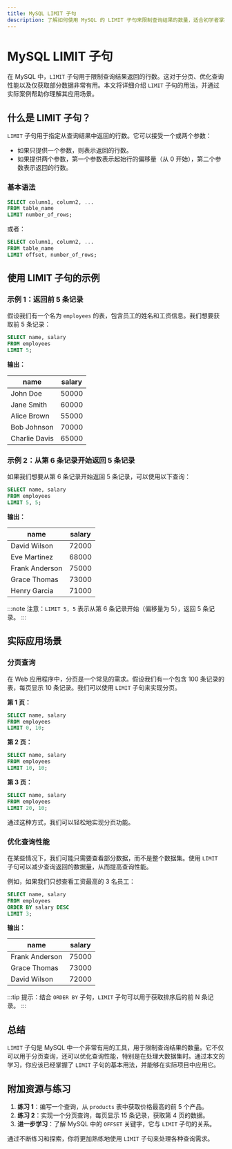 ```yaml
---
title: MySQL LIMIT 子句
description: 了解如何使用 MySQL 的 LIMIT 子句来限制查询结果的数量，适合初学者掌握分页和结果集控制。
---
```


# MySQL LIMIT 子句

在 MySQL 中，`LIMIT` 子句用于限制查询结果返回的行数。这对于分页、优化查询性能以及仅获取部分数据非常有用。本文将详细介绍 `LIMIT` 子句的用法，并通过实际案例帮助你理解其应用场景。

## 什么是 LIMIT 子句？

`LIMIT` 子句用于指定从查询结果中返回的行数。它可以接受一个或两个参数：

- 如果只提供一个参数，则表示返回的行数。
- 如果提供两个参数，第一个参数表示起始行的偏移量（从 0 开始），第二个参数表示返回的行数。

### 基本语法

```sql
SELECT column1, column2, ...
FROM table_name
LIMIT number_of_rows;
```

或者：

```sql
SELECT column1, column2, ...
FROM table_name
LIMIT offset, number_of_rows;
```

## 使用 LIMIT 子句的示例

### 示例 1：返回前 5 条记录

假设我们有一个名为 `employees` 的表，包含员工的姓名和工资信息。我们想要获取前 5 条记录：

```sql
SELECT name, salary
FROM employees
LIMIT 5;
```

**输出：**

| name       | salary |
|------------|--------|
| John Doe   | 50000  |
| Jane Smith | 60000  |
| Alice Brown| 55000  |
| Bob Johnson| 70000  |
| Charlie Davis| 65000 |

### 示例 2：从第 6 条记录开始返回 5 条记录

如果我们想要从第 6 条记录开始返回 5 条记录，可以使用以下查询：

```sql
SELECT name, salary
FROM employees
LIMIT 5, 5;
```

**输出：**

| name       | salary |
|------------|--------|
| David Wilson| 72000  |
| Eve Martinez| 68000  |
| Frank Anderson| 75000 |
| Grace Thomas| 73000  |
| Henry Garcia| 71000  |

:::note
注意：`LIMIT 5, 5` 表示从第 6 条记录开始（偏移量为 5），返回 5 条记录。
:::

## 实际应用场景

### 分页查询

在 Web 应用程序中，分页是一个常见的需求。假设我们有一个包含 100 条记录的表，每页显示 10 条记录。我们可以使用 `LIMIT` 子句来实现分页。

**第 1 页：**

```sql
SELECT name, salary
FROM employees
LIMIT 0, 10;
```

**第 2 页：**

```sql
SELECT name, salary
FROM employees
LIMIT 10, 10;
```

**第 3 页：**

```sql
SELECT name, salary
FROM employees
LIMIT 20, 10;
```

通过这种方式，我们可以轻松地实现分页功能。

### 优化查询性能

在某些情况下，我们可能只需要查看部分数据，而不是整个数据集。使用 `LIMIT` 子句可以减少查询返回的数据量，从而提高查询性能。

例如，如果我们只想查看工资最高的 3 名员工：

```sql
SELECT name, salary
FROM employees
ORDER BY salary DESC
LIMIT 3;
```

**输出：**

| name       | salary |
|------------|--------|
| Frank Anderson| 75000 |
| Grace Thomas| 73000  |
| David Wilson| 72000  |

:::tip
提示：结合 `ORDER BY` 子句，`LIMIT` 子句可以用于获取排序后的前 N 条记录。
:::

## 总结

`LIMIT` 子句是 MySQL 中一个非常有用的工具，用于限制查询结果的数量。它不仅可以用于分页查询，还可以优化查询性能，特别是在处理大数据集时。通过本文的学习，你应该已经掌握了 `LIMIT` 子句的基本用法，并能够在实际项目中应用它。

## 附加资源与练习

1. **练习 1**：编写一个查询，从 `products` 表中获取价格最高的前 5 个产品。
2. **练习 2**：实现一个分页查询，每页显示 15 条记录，获取第 4 页的数据。
3. **进一步学习**：了解 MySQL 中的 `OFFSET` 关键字，它与 `LIMIT` 子句的关系。

通过不断练习和探索，你将更加熟练地使用 `LIMIT` 子句来处理各种查询需求。